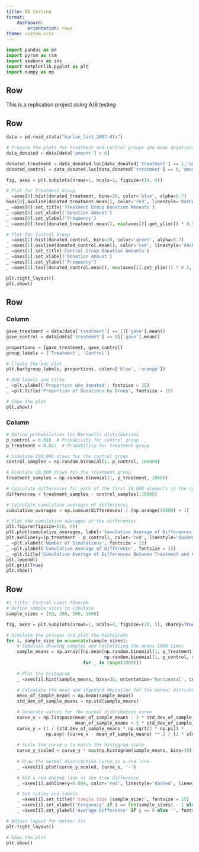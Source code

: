 ```yaml
---
title: AB testing
format: 
    dashboard:
        orientation: rows
theme: custom.scss
---
```


```python
import pandas as pd
import pyrsm as rsm
import seaborn as sns
import matplotlib.pyplot as plt
import numpy as np
```


## Row

This is a replication project doing A/B testing

## Row
```python
data = pd.read_stata("karlan_list_2007.dta")

# Prepare the plots for treatment and control groups who made donations
data_donated = data[data['amount'] > 0]

donated_treatment = data_donated.loc[data_donated['treatment'] == 1,'amount']
donated_control = data_donated.loc[data_donated['treatment'] == 0,'amount']

fig, axes = plt.subplots(nrows=1, ncols=2, figsize=(14, 6))

# Plot for Treatment Group
_ =axes[0].hist(donated_treatment, bins=30, color='blue', alpha=0.7)
axes[0].axvline(donated_treatment.mean(), color='red', linestyle='dashed', linewidth=1)
_ =axes[0].set_title('Treatment Group Donation Amounts')
_ =axes[0].set_xlabel('Donation Amount')
_ =axes[0].set_ylabel('Frequency')
_ =axes[0].text(donated_treatment.mean(), max(axes[0].get_ylim()) * 0.5, f'Average: {donated_treatment.mean():.2f}', color='red')

# Plot for Control Group
_ =axes[1].hist(donated_control, bins=30, color='green', alpha=0.7)
_ =axes[1].axvline(donated_control.mean(), color='red', linestyle='dashed', linewidth=1)
_ =axes[1].set_title('Control Group Donation Amounts')
_ =axes[1].set_xlabel('Donation Amount')
_ =axes[1].set_ylabel('Frequency')
_ =axes[1].text(donated_control.mean(), max(axes[1].get_ylim()) * 0.5, f'Average: {donated_control.mean():.2f}', color='red')

plt.tight_layout()
plt.show()
```

## Row

### Column

```python

gave_treatment = data[data['treatment'] == 1]['gave'].mean()
gave_control = data[data['treatment'] == 0]['gave'].mean()

proportions = [gave_treatment, gave_control]
group_labels = ['Treatment', 'Control']

# Create the bar plot
plt.bar(group_labels, proportions, color=['blue', 'orange'])

# Add labels and title
_ =plt.ylabel('Proportion who donated', fontsize = 15)
_ =plt.title('Proportion of Donations by Group', fontsize = 15)

# Show the plot
plt.show()
```

### Column
```python
# Define probabilities for Bernoulli distributions
p_control = 0.018  # Probability for control group
p_treatment = 0.022  # Probability for treatment group

# Simulate 100,000 draws for the control group
control_samples = np.random.binomial(1, p_control, 100000)

# Simulate 10,000 draws for the treatment group
treatment_samples = np.random.binomial(1, p_treatment, 10000)

# Calculate differences for each of the first 10,000 elements in the control sample (to match treatment sample size)
differences = treatment_samples - control_samples[:10000]

# Calculate cumulative averages of differences
cumulative_averages = np.cumsum(differences) / (np.arange(10000) + 1)

# Plot the cumulative averages of the differences
plt.figure(figsize=(10, 6))
plt.plot(cumulative_averages, label='Cumulative Average of Differences', color='blue')
plt.axhline(y=(p_treatment - p_control), color='red', linestyle='dashed', label='True Difference (0.022 - 0.018)')
_ =plt.xlabel('Number of Simulations', fontsize = 15)
_ =plt.ylabel('Cumulative Average of Difference', fontsize = 15)
_ =plt.title('Cumulative Average of Differences Between Treatment and Control (Simulation)', fontsize = 15)
plt.legend()
plt.grid(True)
plt.show()
```

## Row
```python
#| title: Central Limit Theorem
# Define sample sizes to simulate
sample_sizes = [50, 200, 500, 1000]

fig, axes = plt.subplots(nrows=1, ncols=4, figsize=(20, 5), sharey=True)

# Simulate the process and plot the histograms
for i, sample_size in enumerate(sample_sizes):
    # Simulate drawing samples and calculating the means 1000 times
    sample_means = np.array([np.mean(np.random.binomial(1, p_treatment, sample_size) - 
                                     np.random.binomial(1, p_control, sample_size)) 
                             for _ in range(1000)])
    
    # Plot the histogram
    _ =axes[i].hist(sample_means, bins=30, orientation='horizontal', color='blue', alpha=0.6, edgecolor='black')
    
    # Calculate the mean and standard deviation for the normal distribution curve
    mean_of_sample_means = np.mean(sample_means)
    std_dev_of_sample_means = np.std(sample_means)

    # Generate values for the normal distribution curve
    curve_x = np.linspace(mean_of_sample_means - 3 * std_dev_of_sample_means, 
                          mean_of_sample_means + 3 * std_dev_of_sample_means, 100)
    curve_y = (1 / (std_dev_of_sample_means * np.sqrt(2 * np.pi)) *
               np.exp(-(curve_x - mean_of_sample_means) ** 2 / (2 * std_dev_of_sample_means ** 2)))
    
    # Scale the curve y to match the histogram scale
    curve_y_scaled = curve_y * max(np.histogram(sample_means, bins=30)[0]) / max(curve_y)
    
    # Draw the normal distribution curve as a red line
    _ =axes[i].plot(curve_y_scaled, curve_x, '-')

    # Add a red dashed line at the true difference
    _ =axes[i].axhline(y=0.004, color='red', linestyle='dashed', linewidth=2)

    # Set titles and labels
    _ =axes[i].set_title(f'Sample Size {sample_size}', fontsize = 15)
    _ =axes[i].set_xlabel('Frequency' if i == len(sample_sizes) - 1 else '', fontsize = 15)  # Only add xlabel to the last subplot
    _ =axes[i].set_ylabel('Average Difference' if i == 0 else '', fontsize = 15)  # Only add ylabel to the first subplot

# Adjust layout for better fit
plt.tight_layout()

# Show the plot
plt.show()
```


